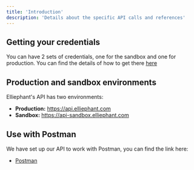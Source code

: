 ```yaml
---
title: 'Introduction'
description: 'Details about the specific API calls and references'
---
```


## Getting your credentials

You can have 2 sets of credentials, one for the sandbox and one for production. You can find the details of how to get there [here](/introduction/apikey)

## Production and sandbox environments

Elliephant's API has two environments:

- **Production:** https://api.elliephant.com
- **Sandbox:** https://api-sandbox.elliephant.com

## Use with Postman

We have set up our API to work with Postman, you can find the link here:

- [Postman](https://google.com)
